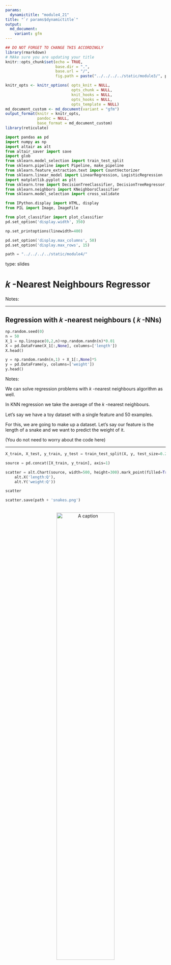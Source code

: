 ```yaml
---
params:
  dynamictitle: "module4_21"
title: "`r params$dynamictitle`"
output: 
  md_document:
    variant: gfm
---
```



```r
## DO NOT FORGET TO CHANGE THIS ACCORDINGLY 
library(rmarkdown)
# MAke sure you are updating your title 
knitr::opts_chunk$set(echo = TRUE,
                      base.dir = ".", 
                      base.url = "/",
                      fig.path = paste("../../../../static/module3/", params$dynamictitle,"/", sep = ""))

knitr_opts <- knitr_options( opts_knit = NULL,
                             opts_chunk = NULL,
                             knit_hooks = NULL,
                             opts_hooks = NULL,
                             opts_template = NULL)
md_document_custom <- md_document(variant = "gfm")
output_format(knitr = knitr_opts,
              pandoc = NULL,
              base_format = md_document_custom)
library(reticulate)

```


```python
import pandas as pd
import numpy as np
import altair as alt
from altair_saver import save
import glob
from sklearn.model_selection import train_test_split
from sklearn.pipeline import Pipeline, make_pipeline
from sklearn.feature_extraction.text import CountVectorizer
from sklearn.linear_model import LinearRegression, LogisticRegression
import matplotlib.pyplot as plt
from sklearn.tree import DecisionTreeClassifier, DecisionTreeRegressor, export_graphviz
from sklearn.neighbors import KNeighborsClassifier
from sklearn.model_selection import cross_validate

from IPython.display import HTML, display
from PIL import Image, ImageFile

from plot_classifier import plot_classifier
pd.set_option('display.width', 350)

np.set_printoptions(linewidth=400)

pd.set_option('display.max_columns', 50)
pd.set_option('display.max_rows', 15)

path = "../../../../static/module4/"
```


type: slides

# 𝑘 -Nearest Neighbours Regressor

Notes: <br>

---

## Regression with  𝑘 -nearest neighbours ( 𝑘 -NNs)



```python
np.random.seed(0)
n = 50
X_1 = np.linspace(0,2,n)+np.random.randn(n)*0.01
X = pd.DataFrame(X_1[:,None], columns=['length'])
X.head()
```

```python
y = np.random.randn(n,1) + X_1[:,None]*5
y = pd.DataFrame(y, columns=['weight'])
y.head()
```



Notes: 

We can solve regression problems with  𝑘 -nearest neighbours algorithm as well. 

In KNN regression we take the average of the  𝑘 -nearest neighbours.

Let's say we have a toy dataset with a single feature and 50 examples.

For this, we are going to make up a dataset. Let's say our feature is the length of a snake and we want to predict the weight of it. 

(You do not need to worry about the code here)

---

```python
X_train, X_test, y_train, y_test = train_test_split(X, y, test_size=0.2, random_state=123)

```

```python
source = pd.concat([X_train, y_train], axis=1)

scatter = alt.Chart(source, width=500, height=300).mark_point(filled=True, color='green').encode(
    alt.X('length:Q'),
    alt.Y('weight:Q'))

scatter
```

```python
scatter.save(path + 'snakes.png')
```

<br>
<center><img src="/module4/snakes.png" alt="A caption" width="60%" /></center>


Notes:

Let's split up our data so we do not break the golden rule of machine learning.

Then we can plot our training data. 


---

```python
from sklearn.neighbors import KNeighborsRegressor
```

```python
knnr = KNeighborsRegressor(n_neighbors=1, weights="uniform")
knnr.fit(X_train,y_train);
```

```python
predicted = knnr.predict(X_train)
predicted[:5]
```

```python
knnr.score( X_train, y_train)  
```



Notes: 

Let's first import  `KNeighborsRegressor`.

We train our model just like before and predict, this time expecting a numerical value as a target. 

When we score it, we get a 100% training score and you'll see why in the next graph.  

---

<br>
<center><img src="/module4/snakes_1.png" alt="A caption" width="80%" /></center>

Notes: 

---

```python
knnr = KNeighborsRegressor(n_neighbors=10, weights="uniform")
knnr.fit(X_train, y_train);
```

```python
knnr.score(X_train, y_train)
```



<center><img src="/module4/snakes_10.png" alt="A caption" width="70%" /></center>

Notes: 

Let's see what happens when we use 𝑘=10.

Our accuracy decreases on our training data and we can see that our gold line is not intersecting all the points and is not as close to the actual value as before. 

---

## Using weighted distances

```python
knnr = KNeighborsRegressor(n_neighbors=10, weights="distance")
knnr.fit(X_train, y_train);
```

```python
knnr.score(X_train, y_train)
```

<center><img src="/module4/snakes_weighted.png" alt="A caption" width="65%" /></center>

Notes: 

We can also specify our `weights` parameter so that points that are closer, have more meaning to the prediction than points that are further away.



---

## Pros and Cons of 𝑘 -Nearest Neighbours

<br>
<br>

### Pros:

- Easy to understand, interpret.
- Simply hyperparameter  𝑘 (`n_neighbors`)controlling the fundamental tradeoff.
- Can learn very complex functions given enough data.
- Lazy learning: Takes no time to `fit`

<br>

### Cons:

- Can potentially be VERY slow during prediction time. 
- Often not that great test accuracy compared to the modern approaches.
- You should scale your features. We'll be looking into it in the next lecture. 

Notes: 

---

# Let’s apply what we learned!

Notes: <br>